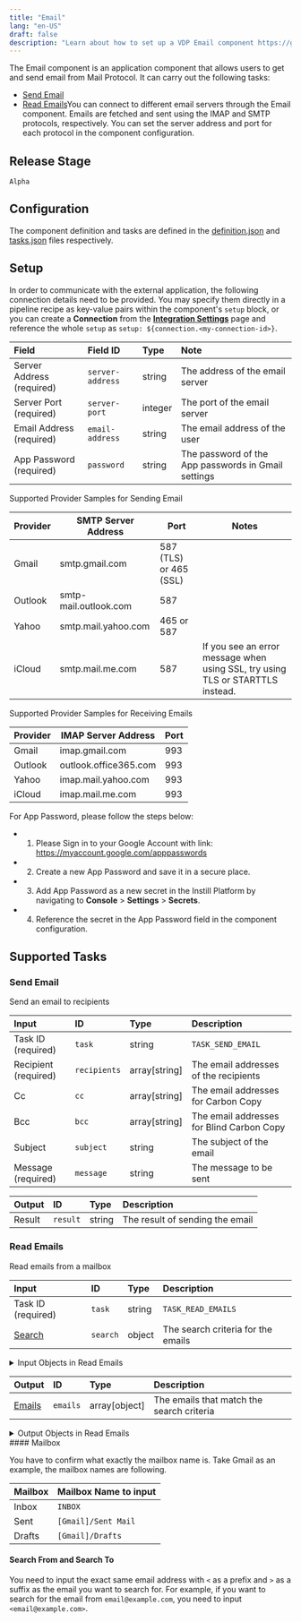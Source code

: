 ```yaml
---
title: "Email"
lang: "en-US"
draft: false
description: "Learn about how to set up a VDP Email component https://github.com/instill-ai/instill-core"
---
```


The Email component is an application component that allows users to get and send email from Mail Protocol.
It can carry out the following tasks:
- [Send Email](#send-email)
- [Read Emails](#read-emails)You can connect to different email servers through the Email component.
Emails are fetched and sent using the IMAP and SMTP protocols, respectively. You can set the server address and port for each protocol in the component configuration.


## Release Stage

`Alpha`

## Configuration

The component definition and tasks are defined in the [definition.json](https://github.com/instill-ai/component/blob/main/application/email/v0/config/definition.json) and [tasks.json](https://github.com/instill-ai/component/blob/main/application/email/v0/config/tasks.json) files respectively.

## Setup


In order to communicate with the
external application, the following connection details need to be
provided. You may specify them directly in a pipeline recipe as key-value pairs
within the component's `setup` block, or you can create a **Connection** from
the [**Integration Settings**](https://www.instill.tech/docs/vdp/integration)
page and reference the whole `setup` as `setup:
${connection.<my-connection-id>}`.

| Field | Field ID | Type | Note |
| :--- | :--- | :--- | :--- |
| Server Address (required) | `server-address` | string | The address of the email server  |
| Server Port (required) | `server-port` | integer | The port of the email server  |
| Email Address (required) | `email-address` | string | The email address of the user  |
| App Password (required) | `password` | string | The password of the App passwords in Gmail settings  |

Supported Provider Samples for Sending Email

| Provider | SMTP Server Address | Port | Notes |
| --- | --- | --- | --- |
| Gmail | smtp.gmail.com | 587 (TLS) or 465 (SSL) ||
| Outlook | smtp-mail.outlook.com | 587 ||
| Yahoo | smtp.mail.yahoo.com | 465 or 587 ||
| iCloud | smtp.mail.me.com | 587 | If you see an error message when using SSL, try using TLS or STARTTLS instead. |


Supported Provider Samples for Receiving Emails

| Provider | IMAP Server Address | Port |
| --- | --- | --- |
| Gmail | imap.gmail.com | 993 |
| Outlook | outlook.office365.com | 993 |
| Yahoo | imap.mail.yahoo.com | 993 |
| iCloud | imap.mail.me.com | 993 |


For App Password, please follow the steps below:
 - 1. Please Sign in to your Google Account with link: https://myaccount.google.com/apppasswords
 - 2. Create a new App Password and save it in a secure place.
 - 3. Add App Password as a new secret in the Instill Platform by navigating to **Console** > **Settings** > **Secrets**.
 - 4. Reference the secret in the App Password field in the component configuration.



## Supported Tasks

### Send Email

Send an email to recipients

| Input | ID | Type | Description |
| :--- | :--- | :--- | :--- |
| Task ID (required) | `task` | string | `TASK_SEND_EMAIL` |
| Recipient (required) | `recipients` | array[string] | The email addresses of the recipients |
| Cc | `cc` | array[string] | The email addresses for Carbon Copy |
| Bcc | `bcc` | array[string] | The email addresses for Blind Carbon Copy |
| Subject | `subject` | string | The subject of the email |
| Message (required) | `message` | string | The message to be sent |





| Output | ID | Type | Description |
| :--- | :--- | :--- | :--- |
| Result | `result` | string | The result of sending the email |

### Read Emails

Read emails from a mailbox

| Input | ID | Type | Description |
| :--- | :--- | :--- | :--- |
| Task ID (required) | `task` | string | `TASK_READ_EMAILS` |
| [Search](#read-emails-search) | `search` | object | The search criteria for the emails |

<details>
<summary> Input Objects in Read Emails</summary>

<h4 id="read-emails-search">Search</h4>

The search criteria for the emails

| Field | Field ID | Type | Note |
| :--- | :--- | :--- | :--- |
| Search Date | `date` | string | Search for emails with the date the email was sent  |
| Limit | `limit` | integer | The maximum number of emails to search for  |
| Mailbox | `mailbox` | string | The mailbox to search for emails  |
| Search Message | `search-email-message` | string | Search for emails with a specific message  |
| Search From | `search-from` | string | Search for emails from a specific email address  |
| Search Subject | `search-subject` | string | Search for emails with a specific subject  |
| Search To | `search-to` | string | Search for emails to a specific email address  |
</details>



| Output | ID | Type | Description |
| :--- | :--- | :--- | :--- |
| [Emails](#read-emails-emails) | `emails` | array[object] | The emails that match the search criteria |

<details>
<summary> Output Objects in Read Emails</summary>

<h4 id="read-emails-emails">Emails</h4>

| Field | Field ID | Type | Note |
| :--- | :--- | :--- | :--- |
| Date | `date` | string | The date the email was sent |
| From | `from` | string | The email address of the sender |
| Message | `message` | string | The message of the email |
| Subject | `subject` | string | The subject of the email |
| To | `to` | array | The email addresses of the recipient |
</details>
#### Mailbox

You have to confirm what exactly the mailbox name is.
Take Gmail as an example, the mailbox names are following.

| Mailbox | Mailbox Name to input |
| :--- | :--- |
| Inbox | `INBOX` |
| Sent | `[Gmail]/Sent Mail` |
| Drafts | `[Gmail]/Drafts` |


#### Search From and Search To
You need to input the exact same email address with `<` as a prefix and `>` as a suffix as the email you want to search for.
For example, if you want to search for the email from `email@example.com`, you need to input `<email@example.com>`.
